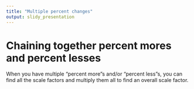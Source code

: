 ```yaml
---
title: "Multiple percent changes"
output: slidy_presentation
---
```


# Chaining together percent mores and percent lesses

When you have multiple "percent more"s and/or "percent less"s, you can find all the scale factors and multiply them all to find an overall scale factor.







